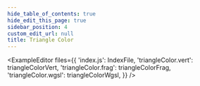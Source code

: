 ```yaml
---
hide_table_of_contents: true
hide_edit_this_page: true
sidebar_position: 4
custom_edit_url: null
title: Triangle Color
---
```



<ExampleEditor
  files={{
    'index.js': IndexFile,
    'triangleColor.vert': triangleColorVert,
    'triangleColor.frag': triangleColorFrag,
    'triangleColor.wgsl': triangleColorWgsl,
  }}
/>
